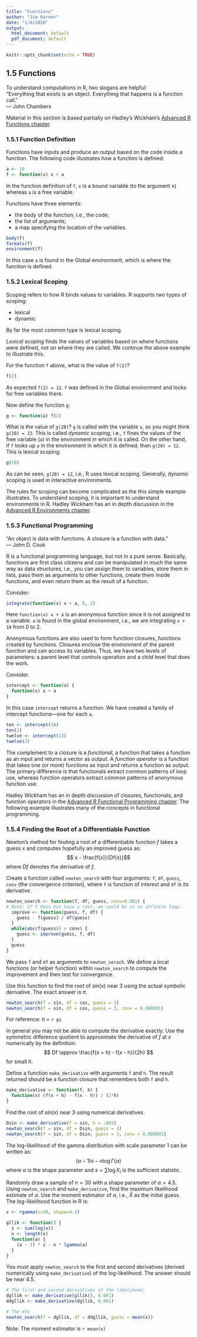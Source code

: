 ```yaml
---
title: "Functions"
author: "Jim Harner"
date: "1/6/2020"
output:
  html_document: default
  pdf_document: default
---
```


```r
knitr::opts_chunk$set(echo = TRUE)
```

## 1.5 Functions

To understand computations in R, two slogans are helpful:   
"Everything that exists is an object. Everything that happens is a function call."  
— John Chambers

Material in this section is based partially on Hadley's Wickham's [Advanced R Functions chapter](http://adv-r.had.co.nz/Functions.html).

### 1.5.1 Function Definition

Functions have inputs and produce an output based on the code inside a function. The following code illustrates how a function is defined:
```r
a <- 10
f <- function(x) x + a
```
In the function definition of `f`, `x` is a bound variable (to the argument x) whereas `a` is a free variable.

Functions have three elements:  

* the body of the function, i.e., the code;  
* the list of arguments;  
* a map specifying the location of the variables.  

```r
body(f)
formals(f)
environment(f)
```
In this case `a` is found in the Global environment, which is where the function is defined.

### 1.5.2 Lexical Scoping

Scoping refers to how R binds values to variables. R supports two types of scoping:  

* lexical  
* dynamic  

By far the most common type is lexical scoping. 

*Lexical scoping* finds the values of variables based on where functions were defined, not on where they are called. We continue the above example to illustrate this.

For the function `f` above, what is the value of `f(2)`?
```r
f(2)
```
As expected `f(2) = 12`. `f` was defined in the Global environment and looks for free variables there.

Now define the function `g`:
```r
g <- function(a) f(2)
```
What is the value of `g(20)`? `g` is called with the variable `a`, so you might think `g(20) = 22`. This is called *dynamic scoping*, i.e., `f` fines the values of the free variable (`a`) in the environment in which it is called.  On the other hand, if `f` looks up `a` in the environment in which it is defined, then `g(20) = 12`. This is lexical scoping.
```r
g(20)
```
As can be seen, `g(20) = 12`, i.e., R uses lexical scoping. Generally, dynamic scoping is used in interactive environments.

The rules for scoping can become complicated as the this simple example illustrates. To understand scoping, it is important to understand environments in R. Hadley Wickham has an in depth discussion in the [Advanced R Environments chapter](http://adv-r.had.co.nz/Environments.html).

### 1.5.3 Functional Programming

“An object is data with functions. A closure is a function with data.”  
— John D. Cook

R is a functional programming language, but not in a pure sense. Basically, functions are first class citizens and can be manipulated in much the same way as data structures, i.e., you can assign them to variables, store them in lists, pass them as arguments to other functions, create them inside functions, and even return them as the result of a function.

Consider:
```r
integrate(function(x) x + a, 0, 2)
```
Here `function(x) x + a` is an anonymous function since it is not assigned to a variable. `a` is found in the global environment, i.e., we are integrating `x + 10` from 0 to 2.

Anonymous functions are also used to form function closures, functions created by functions. Closures enclose the environment of the parent function and can access its variables. Thus, we have two levels of parameters: a parent level that controls operation and a child level that does the work.

Consider.
```r
intercept <- function(a) {
  function(x) x + a
}
```
In this case `intercept` returns a function. We have created a family of intercept functions---one for each `a`.

```r
ten <- intercept(10)
ten(2)
twelve <- intercept(12)
twelve(2)
```

The complement to a closure is a *functional*, a function that takes a function as an input and returns a vector as output. A *function operator* is a function that takes one (or more) functions as input and returns a function as output. The primary difference is that functionals extract common patterns of loop use, whereas function operators extract common patterns of anonymous function use.

Hadley Wickham has an in depth discussion of closures, functionals, and function operators in the [Advanced R Functional Programming chapter](http://adv-r.had.co.nz/Functional-programming.html). The following example illustrates many of the concepts in functional programming.

### 1.5.4 Finding the Root of a Differentiable Function

Newton's method for finding a root of a differentiable function $f$ takes a guess $x$ and computes hopefully an improved guess as:
$$ x - \frac{f(x)}{Df(x)}$$
where $Df$ denotes the derivative of $f$.

Create a function called `newton_search` with four arguments: `f`, `df`, `guess`, `conv` (the convergence criterion), where `f` is function of interest and `df` is its derivative.
```r
newton_search <- function(f, df, guess, conv=0.001) {
# Note: If f does not have a root, we could be in an infinite loop.
  improve <- function(guess, f, df) {
    guess - f(guess) / df(guess)
  }
  while(abs(f(guess)) > conv) {
    guess <- improve(guess, f, df)
  }
  guess
}
```
We pass `f` and `df` as arguments to `newton_serach`. We define a local functions (or helper function) within `newton_search` to compute the improvement and then test for convergence.

Use this function to find the root of $sin(x)$ near 3 using the actual symbolic derivative. The exact answer is $\pi$.
```r
newton_search(f = sin, df = cos, guess = 3)
newton_search(f = sin, df = cos, guess = 3, conv = 0.000001)
```
For reference: $\pi$ = `r pi`

In general you may not be able to compute the derivative exactly. Use the symmetric difference quotient to approximate the derivative of $f$ at $x$ numerically by the definition:
$$ Df \approx \frac{f(x + h) - f(x - h)}{2h} $$
for small $h$.

Define a function `make_derivative` with arguments `f` and `h`. The result returned should be a function closure that remembers both `f` and `h`.
```r
make_derivative <- function(f, h) {
  function(x) (f(x + h) - f(x - h)) / (2*h)
}
```

Find the root of $sin(x)$ near 3 using numerical derivatives. 
```r
Dsin <- make_derivative(f = sin, h = .001)
newton_search(f = sin, df = Dsin, guess = 3)
newton_search(f = sin, df = Dsin, guess = 3, conv = 0.000001)
```

The log-likelihood of the gamma distribution with scale parameter 1 can be written as:
$$ (\alpha -1)s -n\log\Gamma(\alpha) $$
where $\alpha$ is the shape parameter and $s = \sum \log X_i$ is the sufficient statistic.

Randomly draw a sample of $n = 30$ with a shape parameter of $\alpha = 4.5$. Using `newton_search` and `make_derivative`, find the maximum likelihood estimate of $\alpha$. Use the moment estimator of $\alpha$, i.e., $\bar X$ as the initial guess. The log-likelihood function in R is:
```r
x <- rgamma(n=30, shape=4.5)

gllik <- function() {
  s <- sum(log(x))
  n <- length(x)
  function(a) {
    (a - 1) * s - n * lgamma(a)
  }
}
```
You must apply `newton_search` to the first and second derivatives (derived numerically using `make_derivative`) of the log-likelihood. The answer should be near 4.5.
```r
# The first and second derivatives of the likelihood:
dgllik <- make_derivative(gllik(), 0.001)
ddgllik <- make_derivative(dgllik, 0.001)

# The mle
newton_search(f = dgllik, df = ddgllik, guess = mean(x))
```
Note: The moment estimator is `r mean(x)`






